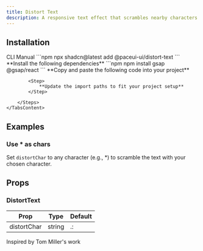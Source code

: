 ```yaml
---
title: Distort Text
description: A responsive text effect that scrambles nearby characters as the cursor moves across a paragraph.
---
```


<DemoCodePreview
    path="demo/components/distort-text/default.tsx"
    v0Link="/gsap/distort-text"
/>

## Installation

<Tabs defaultValue="cli">
    <TabsList>
        <TabsTrigger value="cli">CLI</TabsTrigger>
        <TabsTrigger value="manual">Manual</TabsTrigger>
    </TabsList>
    <TabsContent value="cli">
        ```npm
        npx shadcn@latest add @paceui-ui/distort-text
        ```
    </TabsContent>
    <TabsContent value="manual">
        <Steps>
            <Step>
                **Install the following dependencies**
            </Step>
            ```npm
            npm install gsap @gsap/react
            ```
            <Step>
                **Copy and paste the following code into your project**
            </Step>
            <CodePreview path='components/gsap/distort-text.tsx' collapsible></CodePreview>

            <Step>
                **Update the import paths to fit your project setup**
            </Step>

        </Steps>
    </TabsContent>
</Tabs>

## Examples

### Use * as chars

Set `distortChar` to any character (e.g., *) to scramble the text with your chosen character.

<DemoCodePreview
    path="demo/components/distort-text/asterisk.tsx"
    v0Link="/gsap/distort-text"
/>

## Props

### DistortText

| Prop        | Type      | Default |
|-------------|-----------|---------|
| distortChar | string    | .:      |

<span className="text-muted-foreground">Inspired by Tom Miller's work</span>
